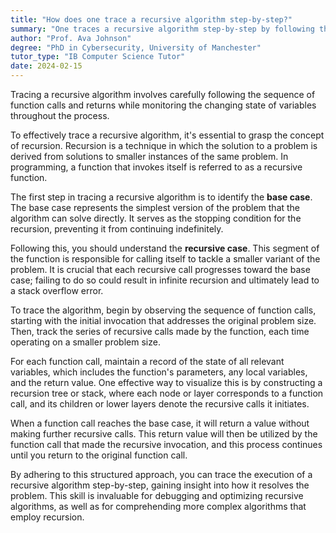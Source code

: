 ```yaml
---
title: "How does one trace a recursive algorithm step-by-step?"
summary: "One traces a recursive algorithm step-by-step by following the sequence of function calls and returns, and tracking the changing state of variables."
author: "Prof. Ava Johnson"
degree: "PhD in Cybersecurity, University of Manchester"
tutor_type: "IB Computer Science Tutor"
date: 2024-02-15
---
```


Tracing a recursive algorithm involves carefully following the sequence of function calls and returns while monitoring the changing state of variables throughout the process.

To effectively trace a recursive algorithm, it's essential to grasp the concept of recursion. Recursion is a technique in which the solution to a problem is derived from solutions to smaller instances of the same problem. In programming, a function that invokes itself is referred to as a recursive function.

The first step in tracing a recursive algorithm is to identify the **base case**. The base case represents the simplest version of the problem that the algorithm can solve directly. It serves as the stopping condition for the recursion, preventing it from continuing indefinitely.

Following this, you should understand the **recursive case**. This segment of the function is responsible for calling itself to tackle a smaller variant of the problem. It is crucial that each recursive call progresses toward the base case; failing to do so could result in infinite recursion and ultimately lead to a stack overflow error.

To trace the algorithm, begin by observing the sequence of function calls, starting with the initial invocation that addresses the original problem size. Then, track the series of recursive calls made by the function, each time operating on a smaller problem size.

For each function call, maintain a record of the state of all relevant variables, which includes the function's parameters, any local variables, and the return value. One effective way to visualize this is by constructing a recursion tree or stack, where each node or layer corresponds to a function call, and its children or lower layers denote the recursive calls it initiates.

When a function call reaches the base case, it will return a value without making further recursive calls. This return value will then be utilized by the function call that made the recursive invocation, and this process continues until you return to the original function call.

By adhering to this structured approach, you can trace the execution of a recursive algorithm step-by-step, gaining insight into how it resolves the problem. This skill is invaluable for debugging and optimizing recursive algorithms, as well as for comprehending more complex algorithms that employ recursion.
    